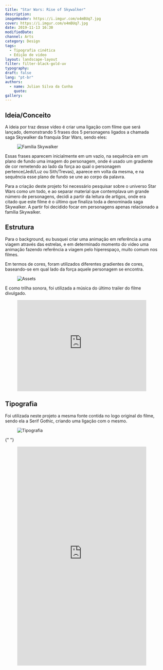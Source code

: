 ```yaml
---
title: "Star Wars: Rise of Skywalker"
description:
imageHeader: https://i.imgur.com/o4mBUq7.jpg
cover: https://i.imgur.com/o4mBUq7.jpg
date: 2019-11-13 16:30
modifiedDate:
channel: Arts
category: Design
tags:
  - Tipografia cinética
  - Edição de video
layout: landscape-layout
filter: filter-black-gold-uv
typography:
draft: false
lang: "pt-br"
authors:
  - name: Julian Silva da Cunha
    quote:
gallery:
---
```


## Ideia/Conceito

A ideia por traz desse vídeo é criar uma ligação com filme que será lançado, demonstrando 5 frases dos 5 personagens ligados a chamada saga Skywalker da franquia Star Wars, sendo eles:

<figure>
  <img
    src="https://i.imgur.com/YXbezpC.jpg"
    alt="Família Skywalker"
    className="max-w-none mx-auto block"
  />
</figure>

Essas frases aparecem inicialmente em um vazio, na sequência em um plano de fundo uma imagem do personagem, onde é usado um gradiente de cor remetendo ao lado da força ao qual o personagem pertence(Jedi/Luz ou Sith/Trevas), aparece em volta da mesma, e na sequência esse plano de fundo se une ao corpo da palavra.

Para a criação deste projeto foi necessário pesquisar sobre o universo Star Wars como um todo, e ao separar material que contemplava um grande número de personagens, decidi a partir da leitura de artigos, onde era citado que este filme é o último que finaliza toda a denominada saga Skywalker. A partir foi decidido focar em personagens apenas relacionado a família Skywalker.

## Estrutura

Para o background, eu busquei criar uma animação em referência a uma viagem através das estrelas, e em determinado momento do video uma animação fazendo referência a viagem pelo hiperespaço, muito comum nos filmes.

Em termos de cores, foram utilizados diferentes gradientes de cores, baseando-se em qual lado da força aquele personagem se encontra.

<figure>
  <img
    src="https://i.imgur.com/0Lx9GUA.jpg"
    alt="Assets"
    className="max-w-none mx-auto block"
  />
</figure>

E como trilha sonora, foi utilizada a música do último trailer do filme divulgado.

<figure>
  <iframe
    className="max-w-none mx-auto block"
    width="100%"
    height="300"
    scrolling="no"
    frameBorder="no"
    allow="autoplay"
    src="https://w.soundcloud.com/player/?url=https%3A//api.soundcloud.com/tracks/700531429&color=%23ff5500&auto_play=false&hide_related=false&show_comments=true&show_user=true&show_reposts=false&show_teaser=true&visual=true"
  ></iframe>
</figure>

## Tipografia

Foi utilizada neste projeto a mesma fonte contida no logo original do filme, sendo ela a Serif Gothic, criando uma ligação com o mesmo.

<figure>
  <img
    src="https://i.imgur.com/uBKdlZM.jpg"
    alt="Tipografia"
    className="max-w-none mx-auto block"
  />
</figure>

{" "}
<figure className="ratio ratio-16x9 mb-4">
  <iframe
    className="max-w-none mx-auto block"
    src="https://www.youtube.com/embed/MxmIoHXKybI"
    frameborder="0"
    allow="accelerometer; autoplay; encrypted-media; gyroscope; picture-in-picture"
    width="100%"
    height="720"
    allowfullscreen
  ></iframe>
</figure>

